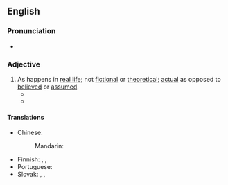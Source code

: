 {{also|real life}}
==English==

===Pronunciation===
* {{audio|en|En-us-real-life.ogg|Audio (US)}}

===Adjective===
{{en-adj|head=[[real]]-[[life]]}}

# As happens in [[real life]]; not [[fictional]] or [[theoretical]]; [[actual]] as opposed to [[believed]] or [[assumed]].
#* {{quote-journal|en|date=2013-06-29|volume=407|issue=8842|page=55|magazine={{w|The Economist}}
|title=[http://www.economist.com/news/international/21580191-edward-snowdens-odyssey-leaves-america-nonplussed-and-its-allies-dismayed-russia-china Travels and travails]
|passage=Even without hovering drones, a lurking assassin, a thumping score and a denouement, the '''real-life''' story of Edward Snowden, a rogue spy on the run, could be straight out of the cinema. But, as with Hollywood, the subplots and exotic locations may distract from the real message: America’s discomfort and its foes’ glee.}}
#* {{quote-journal|1=en|year=2019|author=Li Huang|author2=James Lambert|title=Another Arrow for the Quiver: A New Methodology for Multilingual Researchers|journal=Journal of Multilingual and Multicultural Development|doi=10.1080/01434632.2019.1596115|page=7|text=In addition, as far as we were aware, there were no published data that quantified '''real-life '''speech practices in Singapore beyond census reportage, but we had no reason to conclude ''a priori'' that the distribution of languages spoken at NIE would match census data.}}

====Translations====
{{trans-top|not fictional}}
* Chinese:
*: Mandarin: {{t-needed|cmn}}
{{trans-mid}}
* Finnish: {{t+|fi|todellinen}}, {{t+|fi|tosi|alt=tosi-}}, {{t|fi|tosielämän}} {{q|genitive of a noun}}
* Portuguese: {{t-needed|pt}}
* Slovak: {{t|sk|skutočný|m}}, {{t|sk|ozajstný|m}}, {{t|sk|naozajstný|m}}
{{trans-bottom}}